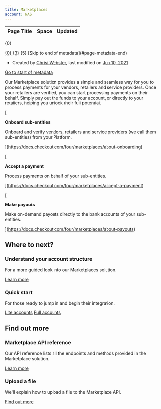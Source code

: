 ```yaml
---
title: Marketplaces
account: NAS
---
```


<table class="aui"> <thead> <tr class="header"> <th class="search-result-title">Page Title</th> <th class="search-result-space">Space</th> <th class="search-result-date">Updated</th> </tr> </thead> </table> <p class="search-result-count">{0}</p> <tr class="search-result"> <td class="search-result-title"><a href="{1}" class="content-type-{2}"><span>{0}</span></a></td> <td class="search-result-space"><a class="space" href="/display/{4}/" title="{3}">{3}</a></td> <td class="search-result-date"><span class="date" title="{6}">{5}</span></td> </tr> [Skip to end of metadata](#page-metadata-end)

*   Created by [Chrisi Webster](    /display/~chrisiwebster
    ), last modified on [Jun 10, 2021](/pages/diffpagesbyversion.action?pageId=20120209&selectedPageVersions=99&selectedPageVersions=100 "Show changes")

[Go to start of metadata](#page-metadata-start)

Our Marketplace solution provides a simple and seamless way for you to process payments for your vendors, retailers and service providers. Once your retailers are verified, you can start processing payments on their behalf. Simply pay out the funds to your account, or directly to your retailers, helping you unlock their full potential.

[

**Onboard sub-entities**

Onboard and verify vendors, retailers and service providers (we call them sub-entities) from your Platform.



](https://docs.checkout.com/four/marketplaces/about-onboarding)

[

**Accept a payment**

Process payments on behalf of your sub-entities.



](https://docs.checkout.com/four/marketplaces/accept-a-payment)

[

**Make payouts**

Make on-demand payouts directly to the bank accounts of your sub-entities.



](https://docs.checkout.com/four/marketplaces/about-payouts)

Where to next?
--------------

### Understand your account structure

For a more guided look into our Marketplaces solution.

[Learn more](https://docs.checkout.com/four/marketplaces/account-structure)

### Quick start

For those ready to jump in and begin their integration.

[Lite accounts](https://docs.checkout.com/four/marketplaces/quick-start-lite) [Full accounts](https://docs.checkout.com/four/marketplaces/quick-start-full)

Find out more
-------------

### Marketplace API reference

Our API reference lists all the endpoints and methods provided in the Marketplace solution.

[Learn more](https://api-reference.checkout.com/preview/crusoe/#tag/Marketplace)

### Upload a file

We'll explain how to upload a file to the Marketplace API.

[Find out more](https://docs.checkout.com/four/marketplaces/about-onboarding/upload-a-file)
